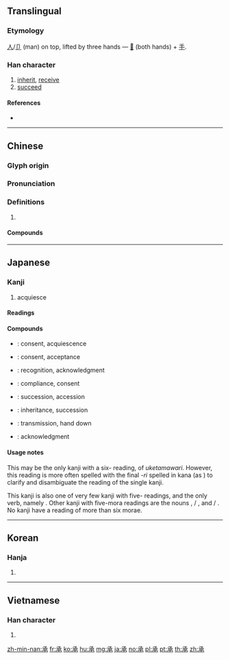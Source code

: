 {{character info/new}}
==Translingual==

===Etymology===
[[人]]/[[卩]] (man) on top, lifted by three hands — [[𠬞]] (both hands) + [[手]].

===Han character===
{{Han char|rn=64|rad=手|as=04|sn=8|four=17232|canj=NNQO|ids=}}

# [[inherit]], [[receive]]
# [[succeed]]

====References====
* {{Han ref|kx=0419.190|dkj=11852|dj=0766.110|hdz=10054.030|uh=627F|ud=25215|bh=A9D3|bd=43475}}

----

==Chinese==
{{zh-forms}}

===Glyph origin===
{{Han etym}}

===Pronunciation===
{{zh-pron
|m=chéng
|c=sing4,cing2
|h=pfs=
|md=
|mn=sêng/sîn
|w=
|mc=y
|oc=y
|cat=
}}

===Definitions===
{{zh-hanzi}}

# {{rfdef|lang=zh}}

====Compounds====
{{zh-der|承辦|承包|承保|承擔|承當|承付|承管|承歡|承繼|承建|承教|承接|承攬|承蒙|承諾|承盤|承前啟後|承情|承認|承上啟下|承受|承順|承托|承望|承襲|承先啟後|承想|承修|承續|承印|承迎|承應|承允|承運|承載|承造|承做|承製|承重|承重孫|承轉|繼承}}

----

==Japanese==

===Kanji===
{{ja-kanji|grade=5|rs=手04}}
# acquiesce

====Readings====
{{ja-readings
|goon=[[じょう]] (jō)
|kanon=[[しょう]] (shō)
|kun=[[うけたまわる]] ([[承る]], uketamawaru), [[うけたまわり]] (承, [[承り]], uketamawari), [[うける]] ([[承ける]], ukeru), [[ささげる]] ([[承げる]], sasageru), [[とどめる]] ([[承める]], todomeru), [[たすける]] ([[承ける]], tasukeru), [[こらす]] ([[承らす]], korasu), [[ついで]] ([[承で]], tsuide), [[すくう]] ([[承う]], sukuu)
|nanori=[[つぐ]] (tsugu), [[こと]] (koto), [[すけ]] (suke), [[つぎ]] (tsugi), [[よし]] (yoshi)
}}

====Compounds====
{{der-top|Compounds}}
* {{ja-r|承諾|しょうだく}}: consent, acquiescence
* {{ja-r|承知|しょうち}}: consent, acceptance
* {{ja-r|承認|しょうにん}}: recognition, acknowledgment
* {{ja-r|承服|しょうふく}}: compliance, consent
* {{ja-r|承継|しょうけい}}: succession, accession
* {{ja-r|継承|けいしょう}}: inheritance, succession
* {{ja-r|伝承|でんしょう}}: transmission, hand down
* {{ja-r|了承|りょうしょう}}: acknowledgment
{{der-bottom}}

====Usage notes====
This may be the only kanji with a six-{{l|en|mora}} reading, of ''uketamawari''.  However, this reading is more often spelled with the final ''-ri'' spelled in kana (as {{m|ja|承り}}) to clarify and disambiguate the reading of the single kanji.

This kanji is also one of very few kanji with five-{{l|en|mora}} readings, and the only verb, namely {{m|ja|承る|tr=uketamawaru|pos=with the kanji comprising the five-mora ''uketamawa-'' part}}. Other kanji with five-mora readings are the nouns {{m|ja|志|tr=kokorozashi}}, {{m|ja|詔}} / {{m|ja|勅|tr=mikotonori}}, and {{m|ja|宰}} / {{m|ja|司|tr=mikotomochi}}. No kanji have a reading of more than six morae.

----

==Korean==

===Hanja===
{{ko-hanja|hangeul=[[승]], [[증]]|eumhun=|rv=seung, jeung|mr=sŭng, jŭng|y=sung, jung}}

# {{defn|lang=ko|sort=手04}}

----

==Vietnamese==

===Han character===
{{vi-hantu|[[thừa]]|rs=手04}}

# {{defn|lang=vi|sort=手04}}

[[zh-min-nan:承]]
[[fr:承]]
[[ko:承]]
[[hu:承]]
[[mg:承]]
[[ja:承]]
[[no:承]]
[[pl:承]]
[[pt:承]]
[[th:承]]
[[zh:承]]